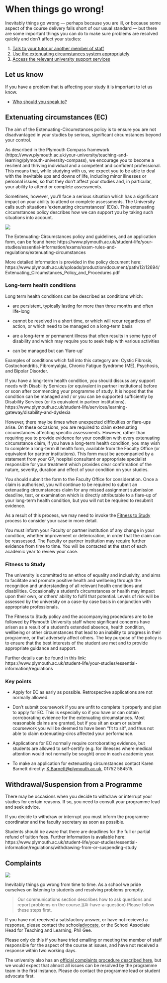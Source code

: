 # When things go wrong!

Inevitably things go wrong --- perhaps because you are ill, or because some
aspect of the course delivery falls short of our usual standard --- but there
are some important things you can do to make sure problems are resolved quickly
and don't affect your studies:

1.  [Talk to your tutor or another member of staff](#letusknow)
1.  [Use the extenuating circumstances system appropriately](#excircs)
1.  [Access the relevant university support services](#helpandsupport)

## Let us know {#letusknow}

If you have a problem that is affecting your study it is important to let us
know.

-   [Who should you speak to?](#i-have-a-question)

## Extenuating circumstances (EC) {#excircs}

The aim of the Extenuating-Circumstances policy is to ensure you are not
disadvantaged in your studies by serious, significant circumstances beyond your
control.

As described in the Plymouth Compass framework
(https://www.plymouth.ac.uk/your-university/teaching-and-learning/plymouth-university-compass),
we encourage you to become a resilient and thriving individual and a competent
and confident professional. This means that, while studying with us, we expect
you to be able to deal with the inevitable ups and downs of life, including
minor illnesses or personal issues, so that they don’t affect your studies and,
in particular, your ability to attend or complete assessments.

Sometimes, however, you’ll face a serious situation which has a significant
impact on your ability to attend or complete assessments. The University calls
such situations ‘extenuating circumstances’ (ECs). This extenuating
circumstances policy describes how we can support you by taking such situations
into account.

[![](static/sick_day_2x.png){.xkcd}](static/sick_day_2x.png)

The Extenuating-Circumstances policy and guidelines, and an application form,
can be found here:
https://www.plymouth.ac.uk/student-life/your-studies/essential-information/exams/exam-rules-and-regulations/extenuating-circumstances

More detailed information is provided in the policy document here:
https://www.plymouth.ac.uk/uploads/production/document/path/12/12694/Extenuating_Circumstances_Policy_and_Procedures.pdf

### Long-term health conditions

Long term health conditions can be described as conditions which:

-   are persistent, typically lasting for more than three months and often
    life-long

-   cannot be resolved in a short time, or which will recur regardless of
    action, or which need to be managed on a long-term basis

-   are a long-term or permanent illness that often results in some type of
    disability and which may require you to seek help with various activities

-   can be managed but can ‘flare-up’

Examples of conditions which fall into this category are: Cystic Fibrosis,
Costochondritis, Fibromyalgia, Chronic Fatigue Syndrome (ME), Psychosis, and
Bipolar Disorder.

If you have a long-term health condition, you should discuss any support needs
with Disability Services (or equivalent in partner institutions) before or soon
after commencing your programme of study. It is hoped that the condition can be
managed and / or you can be supported sufficiently by Disability Services (or
its equivalent in partner institutions).
https://www.plymouth.ac.uk/student-life/services/learning-gateway/disability-and-dyslexia

However, there may be times when unexpected difficulties or flare-ups arise. On
these occasions, you are required to claim extenuating circumstances affecting
specific assessments. However, rather than requiring you to provide evidence for
your condition with every extenuating circumstance claim, if you have a
long-term health condition, you may wish to complete a long-term ill health
form, available from the Faculty Office (or equivalent for partner
institutions). This form must be accompanied by a statement from your GP,
hospital consultant or appropriate specialist responsible for your treatment
which provides clear confirmation of the nature, severity, duration and effect
of your condition on your studies.

You should submit the form to the Faculty Office for consideration. Once a claim
is authorised, you will continue to be required to submit an extenuating
circumstances claim for any missed assignment submission deadline, test, or
examination which is directly attributable to a flare-up of your long-term
health condition, but you will not be required to resubmit evidence.

As a result of this process, we may need to invoke the
[Fitness to Study](#fitness-study) process to consider your case in more detail.

You must inform your Faculty or partner institution of any change in your
condition, whether improvement or deterioration, in order that the claim can be
reassessed. The Faculty or partner institution may require further evidence from
time to time. You will be contacted at the start of each academic year to review
your case.

### Fitness to Study {#fitness-study}

The university is committed to an ethos of equality and inclusivity, and aims to
facilitate and promote positive health and wellbeing through the recognition and
understanding of all relevant health conditions and disabilities. Occasionally a
student’s circumstances or health may impact upon their own, or others’ ability
to fulfil that potential. Levels of risk will be assessed by the university on a
case-by case basis in conjunction with appropriate professionals.

The Fitness to Study policy and the accompanying procedures are to be followed
by Plymouth University staff where significant concerns have arisen as a result
of a student’s extended absence, health condition, wellbeing or other
circumstances that lead to an inability to progress in their programme, or that
adversely affect others. The key purpose of the policy is to ensure that the
best interests of the student are met and to provide appropriate guidance and
support.

Further details can be found in this link:
https://www.plymouth.ac.uk/student-life/your-studies/essential-information/regulations

### Key points

-   Apply for EC as early as possible. Retrospective applications are not
    normally allowed.

-   Don't submit coursework if you are unfit to complete it properly and plan to
    apply for EC. This is especially so if you have or can obtain corroborating
    evidence for the extenuating circumstances. Most reasonable claims are
    granted, but if you sit an exam or submit coursework you will be deemed to
    have been "fit to sit", and thus not able to claim extenuating-circs
    affected your performance.

-   Applications for EC normally require corroborating evidence, but students
    are allowed to self-certify (e.g. for illnesses where medical attention
    would not normally be sought) once in each academic year.

-   To make an application for extenuating circumstances contact Karen Barnett
    directly: <K.Barnett@plymouth.ac.uk>, 01752 584515.

## Withdrawal/Suspension from a Programme

There may be occasions when you decide to withdraw or interrupt your studies for
certain reasons. If so, you need to consult your programme lead and seek advice.

If you decide to withdraw or interrupt you must inform the programme coordinator
and the faculty secretary as soon as possible.

Students should be aware that there are deadlines for the full or partial refund
of tuition fees. Further information is available here:
https://www.plymouth.ac.uk/student-life/your-studies/essential-information/regulations/withdrawing-from-or-suspending-study

## Complaints {#complaints}

![](static/second_2x.png){.xkcd}

Inevitably things go wrong from time to time. As a school we pride ourselves on
listening to students and resolving problems promptly.

> Our communications section describes how to ask questions and report problems
> on the course.](#i-have-a-question) Please follow these steps first.

If you have not received a satisfactory answer, or have not recieved a response,
please contact the school[ advocate](#student-advocate), or the School Associate
Head for Teaching and Learning, Phil Gee.

Please only do this if you have tried emailing or meeting the member of staff
responsible for the aspect of the course at issues, and have not received a
response within two working days.

The university also has an
[official complaints procedure described here](https://www.plymouth.ac.uk/student-life/your-studies/essential-information/complaints-appeals-and-conduct),
but we would expect that almost all issues can be resolved by the programme team
in the first instance. Please do contact the programme lead or student advocate
first.
